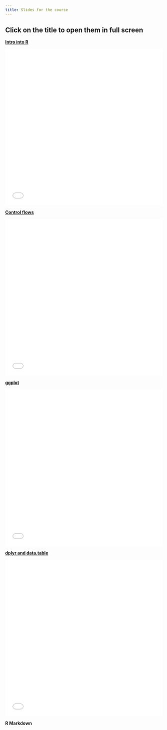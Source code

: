 ```yaml
---
title: Slides for the course
---
```

 <style>
        /* Basic styles for the iframe */
        iframe {
            width: 100%;
            height: 500px;
            border: none;
            cursor: pointer; /* Makes the iframe appear clickable */
        }
</style>


 <h2> Click on the title to open them in full screen </h2>



<p> [**Intro into R**](intro_R.qmd)</p>
<iframe id="myIframe" class="slide-deck" src="intro_R.html" title="Intro into R"> </iframe>

<p> [**Control flows**](control_flows.qmd)</p>
<iframe id="myIframe" class="slide-deck" src="control_flows.html" title="Control flows"> </iframe>


<p> [**ggplot**](ggplot.qmd) </p>
<iframe id="myIframe" class="slide-deck" src="ggplot.html" title="ggplot intro"> </iframe>



<p> [**dplyr and data.table**](dplyr_datatable.qmd) </p>
<iframe id="myIframe" class="slide-deck" src="dplyr_datatable.html" title="dplyr and data.table"> </iframe>


<p> **R Markdown** </p>
